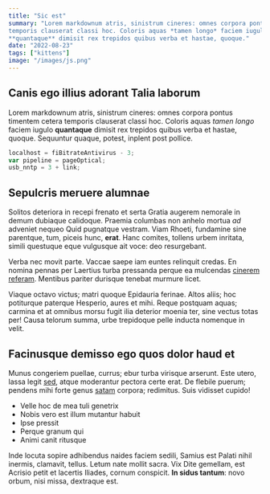 ```yaml
---
title: "Sic est"
summary: "Lorem markdownum atris, sinistrum cineres: omnes corpora pontus timentem cetera
temporis clauserat classi hoc. Coloris aquas *tamen longo* faciem iugulo
**quantaque** dimisit rex trepidos quibus verba et hastae, quoque."
date: "2022-08-23"
tags: ["kittens"]
image: "/images/js.png"
---
```


## Canis ego illius adorant Talia laborum

Lorem markdownum atris, sinistrum cineres: omnes corpora pontus timentem cetera
temporis clauserat classi hoc. Coloris aquas _tamen longo_ faciem iugulo
**quantaque** dimisit rex trepidos quibus verba et hastae, quoque. Sequuntur
quaque, potest, inplent post pollice.

```js
localhost = fiBitrateAntivirus - 3;
var pipeline = pageOptical;
usb_nntp = 3 + link;
```

## Sepulcris meruere alumnae

Solitos deteriora in recepi frenato et serta Gratia augerem nemorale in demum
dubiaque calidoque. Praemia columbas non anhelo mortua _ad_ adveniet nequeo Quid
pugnatque vestram. Viam Rhoeti, fundamine sine parentque, tum, piceis hunc,
**erat**. Hanc comites, tollens urbem inritata, simili questuque eque vulgusque
ait voce: deo resurgebant.

Verba nec movit parte. Vaccae saepe iam euntes relinquit credas. En nomina
pennas per Laertius turba pressanda perque ea mulcendas [cinerem
referam](). Mentibus pariter durisque tenebat murmure licet.

Viaque octavo victus; matri quoque Epidauria ferinae. Altos aliis; hoc
potiturque paterque Hesperio, aures et mihi. Reque postquam aquas; carmina et at
omnibus morsu fugit ilia deterior moenia ter, sine vectus totas per! Causa
telorum summa, urbe trepidoque pelle inducta nomenque in velit.

## Facinusque demisso ego quos dolor haud et

Munus congeriem puellae, currus; ebur turba virisque arserunt. Este utero, lassa
legit [sed](), atque moderantur pectora certe
erat. De flebile puerum; pendens mihi forte genus
[satam]() corpora; redimitus. Suis vidisset
cupido!

- Velle hoc de mea tuli genetrix
- Nobis vero est illum mutantur habuit
- Ipse pressit
- Perque granum qui
- Animi canit ritusque

Inde locuta sopire adhibendus naides faciem sedili, Samius est Palati nihil
inermis, clamavit, tellus. Letum nate mollit sacra. Vix Dite gemellam, est
Acrisio petit et lacertis Iliades, cornum conspicit. **In sidus tantum**: novo
orbum, nisi missa, dextraque est.
